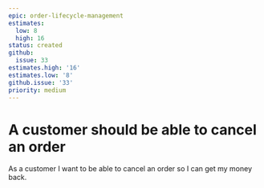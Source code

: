 ```yaml
---
epic: order-lifecycle-management
estimates:
  low: 8
  high: 16
status: created
github:
  issue: 33
estimates.high: '16'
estimates.low: '8'
github.issue: '33'
priority: medium
---
```

# A customer should be able to cancel an order

As a customer I want to be able to cancel an order so I can get my money back.
